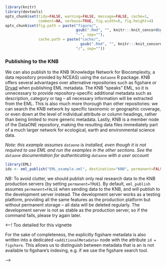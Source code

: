 <!--
%\VignetteEngine{knitr}
%\VignetteIndexEntry{Publishing to the KNB}
-->


```r
library(knitr)
library(devtools)
opts_chunk$set(tidy=FALSE, warning=FALSE, message=FALSE, cache=1, 
               comment=NA, verbose=TRUE, fig.width=6, fig.height=4)
opts_chunk$set(fig.path = paste("figure/",
                                gsub(".Rmd", "", knitr:::knit_concord$get('infile')),
                                "-", sep=""),
               cache.path = paste("cache/", 
                                  gsub(".Rmd", "", knitr:::knit_concord$get('infile') ), 
                                "/", sep=""))
```



### Publishing to the KNB

We can also publish to the KNB (Knowledge Network for Biocomplexity,
a data repository provided by NCEAS) using the `dataone` R package.
KNB offers several advantages over alternative repositories such
as figshare or [Dryad](http://datadryad.org) when publishing EML
metadata. The KNB "speaks" EML, so it is unnecessary to provide
repository-specific additional metadata such as description, category or
tag -- all necessary information will be extracted from the EML. This is
also much more thorough than other repositories: we can search the KNB
network by specific taxonomic or geographic coverage, or even down at
the level of individual attribute or column headings, rather than being
limited to more generic metadata.  Lastly, KNB is a member node of the
DataONE repository, making the resulting data files immediately part of a
much larger network for ecological, earth and environmental science data.

_Note: this example assumes `dataone` is installed, even though it is not 
required to use EML and run the examples in the other sections.  See the 
`dataone` documentation for authenticating `dataone` with a user account_

```r
library(EML)
ids <- eml_publish("EML_example.xml", destination="KNB", permanent=FALSE)
```


_NB:_ To avoid clutter, we should publish only real research data to
the KNB production servers (by setting `permanent=TRUE`).  By default,
`eml_publish` assumes `permanent=FALSE` when sending data to the KNB,
and will publish to the development server instead.  The development
server works as a testing platform, providing all the same features as
the production platform but without permanent storage -- all data will
be deleted regularly.  The development server is not as stable as the
production server, so if the command fails, please try again later.


<!--
Test data shows up on the test server, followed by the identifer, at `paste0("(https://mn-demo-5.test.dataone.org/knb/d1/mn/v1/object/", ids[["eml"]])`

This returns the object identifiers for the EML metadata, the csv file, and the package itself.  We can read in the EML directly from its unique identifier using `eml_read`. We must wait about four minutes first for the entry to be completely registered in the dataone repository.  (Note that because we are using the development server, `permanent=FALSE`, this file will dissapear after a few days.)

```r
Sys.sleep(60*4)
eml <- eml_read(paste0("(https://mn-demo-5.test.dataone.org/knb/d1/mn/v1/object/", ids[["eml"]]))
```
-->

<!-- In return, figshare provides the object with a DOI, which is added to the EML.  
-->

<--! Too detailed for this vignette

For the sake of completeness, the explicitly figshare metadata is also written into a 
dedicated `<additionalMetadata>` node with the attribute `id = figshare`.  This allows
us to distinguish between metadata that is an is not available to figshare's indexing,
e.g. if we use the figshare search tool.  

-->

